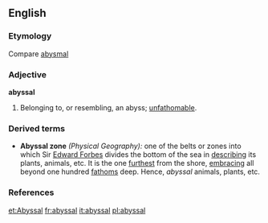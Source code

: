 ==English==

===Etymology===
Compare [[abysmal]]

===Adjective===
'''abyssal'''

#Belonging to, or resembling, an abyss; [[unfathomable]].

===Derived terms===
*'''Abyssal zone''' ''(Physical Geography):'' one of the belts or zones into which Sir [[w:Edward Forbes|Edward Forbes]] divides the bottom of the sea in [[describing]] its plants, animals, etc. It is the one [[furthest]] from the shore, [[embracing]] all beyond one hundred [[fathoms]] deep. Hence, ''abyssal'' animals, plants, etc.

===References===
{{R:Webster 1913}}

[[et:Abyssal]]
[[fr:abyssal]]
[[it:abyssal]]
[[pl:abyssal]]